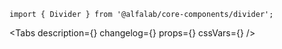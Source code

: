 

<Meta
    title='Компоненты/Divider'
    component={Divider}
/>

<!-- Canvas -->

<Story name='Divider'>
    <div>
        <div style={{height: 24, margin: '8px 0', backgroundColor: '#eeeff1'}} />
        <Divider />
        <div style={{height: 24, margin: '8px 0', backgroundColor: '#eeeff1'}} />
    </div>
</Story>

<!-- Docs -->

<ComponentHeader
    name='Divider'
    version={version}
    package='@alfalab/core-components/divider'
    stage={2}
/>

```tsx
import { Divider } from '@alfalab/core-components/divider';
```

<Tabs
    description={<Description />}
    changelog={<Changelog />}
    props={<Props of={Divider} />}
    cssVars={<CssVars css={styles} />}
/>

